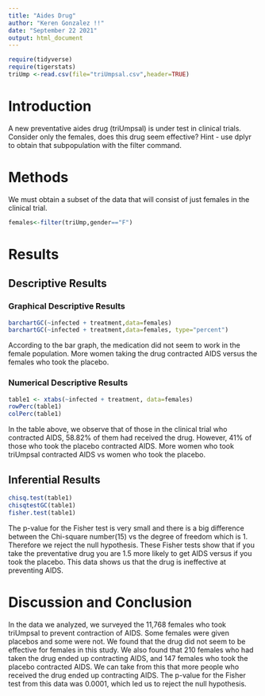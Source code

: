```yaml
---
title: "Aides Drug"
author: "Keren Gonzalez !!"
date: "September 22 2021"
output: html_document
---
```


```r
require(tidyverse)
require(tigerstats)
triUmp <-read.csv(file="triUmpsal.csv",header=TRUE)
```

# Introduction

<!--In this section you explain what you are trying to show.  Where did the data come from?  What is the research or other question you are trying to answer?.  If you skimp in this section expect to be marked down in your grade. Paint a picture of the project a couple of paragraphs is expected!-->

A new  preventative aides drug (triUmpsal) is under test in clinical trials. Consider only the females, does this drug seem effective?  Hint - use dplyr to obtain that subpopulation with the filter command.

# Methods

<!--Decide on your methods:  use "variable analysis" or other appropriate descriptors.  Make sure to choose at least one graphical method and at least one numerical method. Discuss what data manipulations may be needed for example subsetting or other binning procedures and what sort of graphical displays and inferential tools will be used!-->

We must obtain a subset of the data that will consist of just females in the clinical trial.

```r
females<-filter(triUmp,gender=="F")
```
# Results

<!--Divide this section into two sub-sections:  One for your descriptive  results and one for your inferential results.!-->

## Descriptive Results

### Graphical Descriptive Results

<!--Graphical results here.  Make sure to show your code.  Provide appropriate labels for axes, giving units if possible, and provide a good title for the graph, too.  Use the graphical results to describe the patterns if any that exist in the data as focused toward the research question. Bottom line is to explain the features of the graph that are relevant to conforming or departing to what is expected by your null hypothesis !-->

```r
barchartGC(~infected + treatment,data=females)
barchartGC(~infected + treatment,data=females, type="percent")

```

According to the bar graph, the medication did not seem to work in the female population. More women taking the drug contracted AIDS versus the females who took the placebo.

### Numerical Descriptive Results

<!--Numerical results go here. Use the numerical results to describe the patterns if any that exist in the data as focused toward the research question!-->

```r
table1 <- xtabs(~infected + treatment, data=females)
rowPerc(table1)
colPerc(table1)
```
In the table above, we observe that of those in the clinical trial who contracted AIDS, 58.82% of them had received the drug. However, 41% of those who took the placebo contracted AIDS. More women who took triUmpsal contracted AIDS vs women who took the placebo. 

## Inferential Results

<!--State hypothesis clearly.  Make sure your discussion of the inferential test covers all the aspects that the test output produces, such as test statistic, p-value etc.  Make a decision about the null hypothesis, explain the assumptions on which the selected test/procedure was based, and why the chosen procedure satisfys the assumptions and is appropriate to answer the research question!-->

```r
chisq.test(table1)
chisqtestGC(table1)
fisher.test(table1)
```

The p-value for the Fisher test is very small and there is a big difference between the Chi-square number(15) vs the degree of freedom which is 1. Therefore we reject the null hypothesis. These Fisher tests show that if you take the preventative drug you are 1.5 more likely to get AIDS versus if you took the placebo. This data shows us that the drug is ineffective at preventing AIDS.

# Discussion and Conclusion

<!--Discussion and conclusion here.  If you found a relationship be sure to consider whether the relationship occurs because one of the variables causes the other, or whether they perhaps are related for some other reason.  Watch the chapter 6 videos from the GeorgeTown videos collection.!-->

In the data we analyzed, we surveyed the 11,768 females who took triUmpsal to prevent contraction of AIDS. Some females were given placebos and some were not. We found that the drug did not seem to be effective for females in this study. We also found that 210 females who had taken the drug ended up contracting AIDS, and 147 females who took the placebo contracted AIDS. We can take from this that more people who received the drug ended up contracting AIDS. The p-value for the Fisher test from this data was 0.0001, which led us to reject the null hypothesis.


